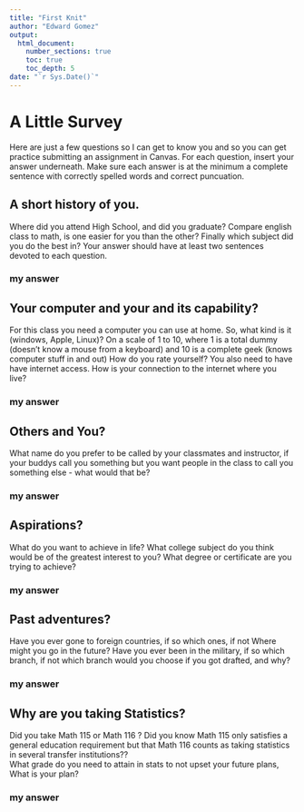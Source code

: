 ```yaml
---
title: "First Knit"
author: "Edward Gomez"
output: 
  html_document:
    number_sections: true
    toc: true
    toc_depth: 5
date: "`r Sys.Date()`"   
---
```


# A Little Survey

Here are just a few questions so I can get to know you and so you can get practice submitting an assignment in Canvas. For each question, insert your answer underneath. Make sure each answer is at the minimum a complete sentence with correctly spelled words and correct puncuation.

## A short history of you.

Where did you attend High School, and did you graduate? Compare english class to math, is one easier for you than the other? Finally which subject did you do the best in? Your answer should have at least two sentences devoted to each question.

### my answer



## Your computer and your and its capability?

For this class you need a computer you can use at home. So, what kind is it (windows, Apple, Linux)? On a scale of 1 to 10, where 1 is a total dummy (doesn't know a mouse from a keyboard) and 10 is a complete geek (knows computer stuff in and out) How do you rate yourself? You also need to have have internet access. How is your connection to the internet where you live?

### my answer

## Others and You?

What name do you prefer to be called by your classmates and instructor, if your buddys call you something but you want people in the class to call you something else - what would that be?

### my answer

## Aspirations?

What do you want to achieve in life? What college subject do you think would be of the greatest interest to you? What degree or certificate are you trying to achieve?

### my answer

## Past adventures?

Have you ever gone to foreign countries, if so which ones, if not Where might you go in the future? Have you ever been in the military, if so which branch, if not which branch would you choose if you got drafted, and why?

### my answer

## Why are you taking Statistics?

Did you take Math 115 or Math 116 ? Did you know Math 115 only satisfies a general education requirement but that Math 116 counts as taking statistics in several transfer institutions??\
What grade do you need to attain in stats to not upset your future plans, What is your plan?

### my answer
